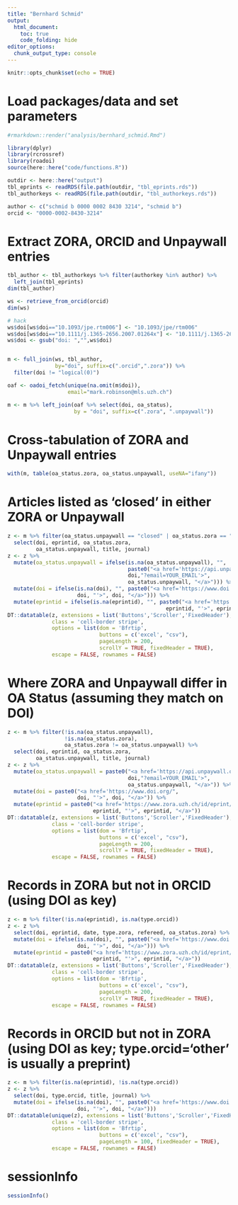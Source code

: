 ```yaml
---
title: "Bernhard Schmid"
output:
  html_document:
    toc: true
    code_folding: hide
editor_options: 
  chunk_output_type: console
---
```


```r
knitr::opts_chunk$set(echo = TRUE)
```

# Load packages/data and set parameters

```r

#rmarkdown::render("analysis/bernhard_schmid.Rmd")

library(dplyr)
library(rcrossref)
library(roadoi)
source(here::here("code/functions.R"))

outdir <- here::here("output")
tbl_eprints <- readRDS(file.path(outdir, "tbl_eprints.rds"))
tbl_authorkeys <- readRDS(file.path(outdir, "tbl_authorkeys.rds"))

author <- c("schmid b 0000 0002 8430 3214", "schmid b")
orcid <- "0000-0002-8430-3214"
```


# Extract ZORA, ORCID and Unpaywall entries

```r
tbl_author <- tbl_authorkeys %>% filter(authorkey %in% author) %>%
  left_join(tbl_eprints)
dim(tbl_author)

ws <- retrieve_from_orcid(orcid)
dim(ws)

# hack
ws$doi[ws$doi=="10.1093/jpe.rtm006"] <- "10.1093/jpe/rtm006"
ws$doi[ws$doi=="10.1111/j.1365-2656.2007.01264x"] <- "10.1111/j.1365-2656.2007.01264.x"
ws$doi <- gsub("doi: ","",ws$doi)


m <- full_join(ws, tbl_author, 
               by="doi", suffix=c(".orcid",".zora")) %>%
  filter(doi != "logical(0)")

oaf <- oadoi_fetch(unique(na.omit(m$doi)),
                   email="mark.robinson@mls.uzh.ch")

m <- m %>% left_join(oaf %>% select(doi, oa_status), 
                     by = "doi", suffix=c(".zora", ".unpaywall"))
```

# Cross-tabulation of ZORA and Unpaywall entries

```r
with(m, table(oa_status.zora, oa_status.unpaywall, useNA="ifany"))
```


# Articles listed as 'closed' in either ZORA or Unpaywall

```r
z <- m %>% filter(oa_status.unpaywall == "closed" | oa_status.zora == "closed") %>% 
  select(doi, eprintid, oa_status.zora, 
         oa_status.unpaywall, title, journal)
z <- z %>% 
  mutate(oa_status.unpaywall = ifelse(is.na(oa_status.unpaywall), "",
                                      paste0("<a href='https://api.unpaywall.org/v2/",
                                      doi,"?email=YOUR_EMAIL'>",
                                      oa_status.unpaywall, "</a>"))) %>%
  mutate(doi = ifelse(is.na(doi), "", paste0("<a href='https://www.doi.org/",
                      doi, "'>", doi, "</a>"))) %>%
  mutate(eprintid = ifelse(is.na(eprintid), "", paste0("<a href='https://www.zora.uzh.ch/id/eprint/",
                                                  eprintid, "'>", eprintid, "</a>")))
DT::datatable(z, extensions = list('Buttons','Scroller','FixedHeader'),
              class = 'cell-border stripe',
              options = list(dom = 'Bfrtip',
                             buttons = c('excel', "csv"),
                             pageLength = 200,
                             scrollY = TRUE, fixedHeader = TRUE),
              escape = FALSE, rownames = FALSE)
```


# Where ZORA and Unpaywall differ in OA Status (assuming they match on DOI)

```r
z <- m %>% filter(!is.na(oa_status.unpaywall), 
                  !is.na(oa_status.zora), 
                  oa_status.zora != oa_status.unpaywall) %>% 
  select(doi, eprintid, oa_status.zora, 
         oa_status.unpaywall, title, journal)
z <- z %>% 
  mutate(oa_status.unpaywall = paste0("<a href='https://api.unpaywall.org/v2/",
                                      doi,"?email=YOUR_EMAIL'>",
                                      oa_status.unpaywall, "</a>")) %>%
  mutate(doi = paste0("<a href='https://www.doi.org/",
                      doi, "'>", doi, "</a>")) %>%
  mutate(eprintid = paste0("<a href='https://www.zora.uzh.ch/id/eprint/",
                           eprintid, "'>", eprintid, "</a>"))
DT::datatable(z, extensions = list('Buttons','Scroller','FixedHeader'),
              class = 'cell-border stripe',
              options = list(dom = 'Bfrtip',
                             buttons = c('excel', "csv"),
                             pageLength = 200,
                             scrollY = TRUE, fixedHeader = TRUE),
              escape = FALSE, rownames = FALSE)
```

# Records in ZORA but not in ORCID (using DOI as key)

```r
z <- m %>% filter(!is.na(eprintid), is.na(type.orcid))
z <- z %>% 
  select(doi, eprintid, date, type.zora, refereed, oa_status.zora) %>%
  mutate(doi = ifelse(is.na(doi), "", paste0("<a href='https://www.doi.org/",
                      doi, "'>", doi, "</a>"))) %>%
  mutate(eprintid = paste0("<a href='https://www.zora.uzh.ch/id/eprint/",
                           eprintid, "'>", eprintid, "</a>"))
DT::datatable(z, extensions = list('Buttons','Scroller','FixedHeader'),
              class = 'cell-border stripe',
              options = list(dom = 'Bfrtip',
                             buttons = c('excel', "csv"),
                             pageLength = 200,
                             scrollY = TRUE, fixedHeader = TRUE),
              escape = FALSE, rownames = FALSE)
```

# Records in ORCID but not in ZORA (using DOI as key; type.orcid='other' is usually a preprint)

```r
z <- m %>% filter(is.na(eprintid), !is.na(type.orcid))
z <- z %>% 
  select(doi, type.orcid, title, journal) %>%
  mutate(doi = ifelse(is.na(doi), "", paste0("<a href='https://www.doi.org/",
                      doi, "'>", doi, "</a>")))
DT::datatable(unique(z), extensions = list('Buttons','Scroller','FixedHeader'),
              class = 'cell-border stripe',
              options = list(dom = 'Bfrtip',
                             buttons = c('excel', "csv"),
                             pageLength = 100, fixedHeader = TRUE),
              escape = FALSE, rownames = FALSE)
```


# sessionInfo


```r
sessionInfo()
```